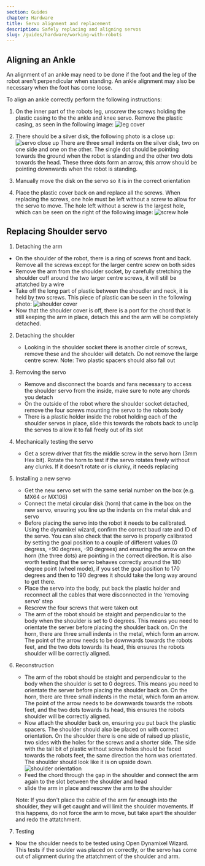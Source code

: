 ```yaml
---
section: Guides
chapter: Hardware
title: Servo alignment and replacement
description: Safely replacing and aligning servos
slug: /guides/hardware/working-with-robots
---
```


## Aligning an Ankle

An alignment of an ankle may need to be done if the foot and the leg of the robot aren't perpendicular when standing.
An ankle alignment may also be necessary when the foot has come loose.

To align an ankle correctly perform the following instructions:

1. On the inner part of the robots leg, unscrew the screws holding the plastic casing to the the ankle and knee servo.
   Remove the plastic casing, as seen in the following image:
   ![leg cover](./images/ankle_leg/leg_cover.jpg 'leg cover')

2. There should be a silver disk, the following photo is a close up:
   ![servo close up](./images/ankle_leg/servo_close.jpg 'servo close up')
   There are three small indents on the silver disk, two on one side and one on the other. The single dot should be pointing towards the ground when the robot is standing and the other two dots towards the head.
   These three dots form an arrow, this arrow should be pointing downwards when the robot is standing.

3. Manually move the disk on the servo so it is in the correct orientation

4. Place the plastic cover back on and replace all the screws. When replacing the screws, one hole must be left without a screw to allow for the servo to move. The hole left without a screw is the largest hole, which can be seen on the right of the following image:
   ![screw hole](./images/angle_leg/screw_holes.jpg 'screw hole')

## Replacing Shoulder servo

1.  Detaching the arm

- On the shoulder of the robot, there is a ring of screws front and back. Remove all the screws except for the larger centre screw on both sides
- Remove the arm from the shoulder socket, by carefully stretching the shoulder cuff around the two larger centre screws, it will still be attatched by a wire
- Take off the long part of plastic between the shoudler and neck, it is held by two screws. This piece of plastic can be seen in the following photo:
  ![shoulder cover](./images/shoulder/shoulder.jpg 'shoulder cover')
- Now that the shoulder cover is off, there is a port for the chord that is still keeping the arm in place, detach this and the arm will be completely detached.

2. Detaching the shoulder
   - Looking in the shoulder socket there is another circle of screws, remove these and the shoulder will detatch. Do not remove the large centre screw.
     Note: Two plastic spacers should also fall out
3. Removing the servo

   - Remove and disconnect the boards and fans necessary to access the shoulder servo from the inside, make sure to note any chords you detach
   - On the outside of the robot where the shoulder socket detached, remove the four screws mounting the servo to the robots body
   - There is a plastic holder inside the robot holding each of the shoulder servos in place, slide this towards the robots back to unclip the servos to allow it to fall freely out of its slot

4. Mechanically testing the servo
   - Get a screw driver that fits the middle screw in the servo horn (3mm Hex bit). Rotate the horn to test if the servo rotates freely without any clunks. If it doesn't rotate or is clunky, it needs replacing
5. Installing a new servo

   - Get the new servo set with the same serial number on the box (e.g. MX64 or MX106)
   - Connect the metal circular disk (horn) that came in the box on the new servo, ensuring you line up the indents on the metal disk and servo
   - Before placing the servo into the robot it needs to be calibrated. Using the dynamixel wizard, confirm the correct baud rate and ID of the servo. You can also check that the servo is properly calibrated by setting the goal position to a couple of different values (0 degress, +90 degrees, -90 degrees) and ensuring the arrow on the horn (the three dots) are pointing in the correct direction. It is also worth testing that the servo behaves correctly around the 180 degree point (wheel mode), if you set the goal position to 170 degrees and then to 190 degrees it should take the long way around to get there.
   - Place the servo into the body, put back the plastic holder and reconnect all the cables that were disconnected in the 'removing servo' step
   - Rescrew the four screws that were taken out
   - The arm of the robot should be staight and perpendicular to the body when the shoulder is set to 0 degrees. This means you need to orientate the server before placing the shoulder back on.
     On the horn, there are three small indents in the metal, which form an arrow. The point of the arrow needs to be downwards towards the robots feet, and the two dots towards its head, this ensures the robots shoulder will be correctly aligned.

6. Reconstruction

   - The arm of the robot should be staight and perpendicular to the body when the shoulder is set to 0 degrees. This means you need to orientate the server before placing the shoulder back on.
     On the horn, there are three small indents in the metal, which form an arrow. The point of the arrow needs to be downwards towards the robots feet, and the two dots towards its head, this ensures the robots shoulder will be correctly aligned.
   - Now attach the shoulder back on, ensuring you put back the plastic spacers. The shoulder should also be placed on
     with correct orientation. On the shoulder there is one side of raised up plastic, two sides with the holes for the screws and a shorter side. The side with the tall bit of plastic without screw holes should be faced towards the robots feet,
     the same direction the horn was orientated. The shoulder should look like it is on upside down.
     ![shoulder orientation](./images/shoulder/shoulder_orientation2.jpg 'shoulder orientation')
   - Feed the chord through the gap in the shoulder and connect the arm again to the slot between the shoulder and head
   - slide the arm in place and rescrew the arm to the shoulder

   Note: If you don't place the cable of the arm far enough into the shoulder, they will get caught and will limit the shoulder movements. If this happens, do not force the arm to move, but take apart the shoulder and redo the attatchment.

7. Testing

- Now the shoulder needs to be tested using Open Dynamixel Wizard. This tests if the soulder was placed on correctly, or the servo has come out of alignment during the attatchment of the shoulder and arm.
